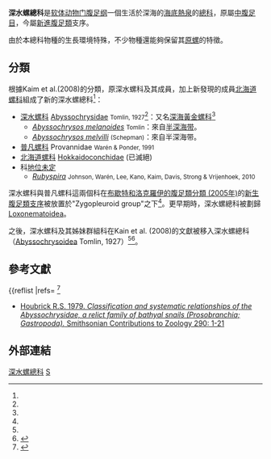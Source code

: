 {{Automatic taxobox
| image = Alviniconcha hessleri.jpg
| image_caption = Two preserved specimens of ''[[Alviniconcha_hessleri|Alviniconcha hessleri]]'', family [[Provannidae|Provannidae]]
| taxon = Abyssochrysoidea
| authority = [[John_Read_le_Brockton_Tomlin|Tomlin]], 1927
| subdivision_ranks = [[科_(生物)|科]]
| subdivision = [[#分類|見內文]]
| synonyms =
}}

'''深水螺總科'''是[[软体动物门|软体动物门]][[腹足纲|腹足纲]]一個生活於深海的[[海底熱泉|海底熱泉]]的[[總科|總科]]，原屬[[中腹足目|中腹足目]]，今屬[[新進腹足類|新進腹足類]]支序。

由於本總科物種的生長環境特殊，不少物種還能夠保留其[[原螺|原螺]]的特徵。

==分類==
根據Kaim et al.(2008)的分類，原深水螺科及其成員，加上新發現的成員[[北海道螺科|北海道螺科]]組成了新的深水螺總科<ref name="Kaim 2008"/>：
* [[深水螺科|深水螺科]] [[Abyssochrysidae|Abyssochrysidae]] <small>Tomlin, 1927</small><ref name="Houbrick 1979"/>：又名[[深海黃金螺科|深海黃金螺科]]<ref name="shelldoc_200141" />
** ''[[Abyssochrysos_melanoides|Abyssochrysos melanoides]]'' <small>Tomlin</small>：來自[[半深海带|半深海带]]。
** ''[[Abyssochrysos_melvilli|Abyssochrysos melvilli]]'' <small>(Schepman)</small>：來自半深海带。
* [[普凡螺科|普凡螺科]] Provannidae <small>Warén & Ponder, 1991</small>
* [[北海道螺科|北海道螺科]] [[Hokkaidoconchidae|Hokkaidoconchidae]] (已滅絕)
* 科[[地位未定|地位未定]]
** ''[[Rubyspira|Rubyspira]]'' <small>Johnson, Warén, Lee, Kano, Kaim, Davis, Strong & Vrijenhoek, 2010</small>

深水螺科與普凡螺科這兩個科在[[布歇特和洛克羅伊的腹足類分類_(2005年)|布歇特和洛克羅伊的腹足類分類 (2005年)]]的[[布歇特和洛克羅伊的腹足類分類_(2005年)#新生腹足類支序|新生腹足類支序]]被放置於"Zygopleuroid group"之下<ref name="Bouchet 2005"/>。更早期時，深水螺總科被劃歸[[Loxonematoidea|Loxonematoidea]]{{r|Houbrick 1979|page1=4}}。

之後，深水螺科及其姊妹群組{{tsl|en|Provannidae}}科在Kain et al. (2008)的文獻被移入深水螺總科 （[[Abyssochrysoidea|Abyssochrysoidea]] Tomlin, 1927）<ref name="Kaim 2008"/><ref name="WoRMS_345309">{{WoRMS |id=345309 |title=Abyssochrysidae |db=MolluscaBase |access-date=2010-05-04 }}</ref>。

==參考文獻==
{{reflist |refs=
<ref name="Bouchet 2005">{{Bouchet 2005}}</ref>
<ref name="Houbrick 1979">{{cite journal|url=http://www.sil.si.edu/smithsoniancontributions/Zoology/pdf_hi/SCTZ-0290.pdf|last=Houbrick |first=R.S.|year=1979
|title=''Classification and systematic relationships of the Abyssochrysidae, a relict family of bathyal snails (Prosobranchia; Gastropoda).''|journal=Smithsonian Contributions to Zoology|volume=290|pages=1-21|language=en}</ref>
<ref name="Kaim 2008">{{cite journal|last1=Kaim|first1=A.| last2=Jenkins |first2=R. G.| last3=Warén|first3=A.|year=200|title=Provannid and provannid−like gastropods from Late Cretaceous cold seeps of Hokkaido (Japan) and the fossil record of the Provannidae (Gastropoda: Abyssochrysoidea)| journal=''[[Zoological_Journal_of_the_Linnean_Society|Zoological Journal of the Linnean Society]]''| volume=154 |issue=3 |pages=421-436|doi=10.1111/j.1096-3642.2008.00431.x |language=en }}</ref>
<ref name="shelldoc_200141">{{shelldoc_200141}}</ref>
<ref name="WoRMS_345309">{{cite WoRMS
| id=345309 |authorlink=WoRMS
| last1=Bouchet  |first1=P.
| last2=Gofas    |first2=S.
| last3=Rosenberg|first3=G.
| title=Abyssochrysidae
| date=2010-05-04 |accessdate=2017-05-12 }}</ref>
}}
* [http://www.sil.si.edu/smithsoniancontributions/Zoology/pdf_hi/SCTZ-0290.pdf  Houbrick R.S. 1979. ''Classification and systematic relationships of the Abyssochrysidae, a relict family of bathyal snails (Prosobranchia; Gastropoda).'' Smithsonian Contributions to Zoology 290: 1-21] {{Wayback|url=http://www.sil.si.edu/smithsoniancontributions/Zoology/pdf_hi/SCTZ-0290.pdf |date=20160304203447 }}

==外部連結==
{{Taxonbar}}

[[Category:深水螺總科|]]
[[Category:腹足纲|S]]